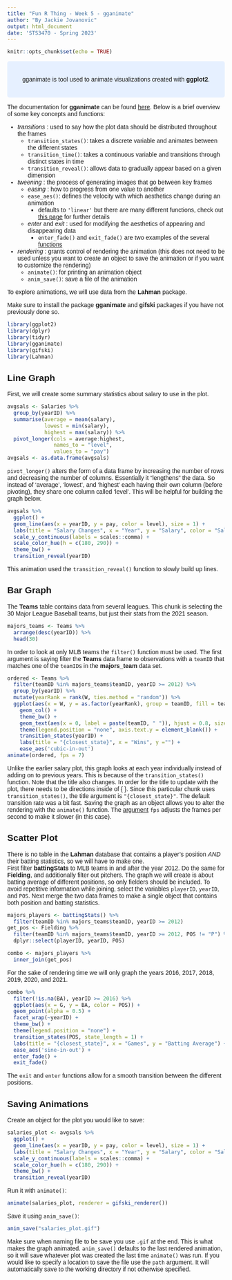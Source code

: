 ```yaml
---
title: "Fun R Thing - Week 5 - gganimate"
author: "By Jackie Jovanovic"
output: html_document
date: 'STS3470 - Spring 2023'
---
```


```r
knitr::opts_chunk$set(echo = TRUE)
```


<link rel="preconnect" href="https://fonts.googleapis.com">
<link rel="preconnect" href="https://fonts.gstatic.com" crossorigin>
<link href="https://fonts.googleapis.com/css2?family=Open+Sans:wght@300&family=Source+Sans+Pro&display=swap" rel="stylesheet">
<style>

body{
font-family: 'Source Sans Pro', sans-serif;
}

</style>


<center>
<style>
div.blue { background-color:#e6f0ff; border-radius: 5px; padding: 20px;}
</style>
<div class = "blue">

gganimate is tool used to animate visualizations created with **ggplot2**.  

</div>
</center>

The documentation for **gganimate** can be found [here](https://gganimate.com/index.html). Below is a brief overview of some key concepts and functions:

- *transitions* : used to say how the plot data should be distributed throughout the frames
  - `transition_states()`: takes a discrete variable and animates between the different states
  - `transition_time()`: takes a continuous variable and transitions through distinct states in time
  - `transition_reveal()`: allows data to gradually appear based on a given dimension
- *tweening* : the process of generating images that go between key frames
  - *easing* : how to progress from one value to another
  - `ease_aes()`: defines the velocity with which aesthetics change during an animation
    - defaults to `'linear'` but there are many different functions, check out [this page](https://gganimate.com/reference/ease_aes.html) for further details
  - *enter* and *exit* : used for modifying the aesthetics of appearing and disappearing data
    - `enter_fade()` and `exit_fade()` are two examples of the several [functions](https://gganimate.com/reference/enter_exit.html)
- *rendering* : grants control of rendering the animation (this does not need to be used unless you want to create an object to save the animation or if you want to customize the rendering)
  - `animate()`: for printing an animation object
  - `anim_save()`: save a file of the animation

To explore animations, we will use data from the **Lahman** package.

Make sure to install the package **gganimate** and **gifski** packages if you have not previously done so.

```r
library(ggplot2)
library(dplyr)
library(tidyr)
library(gganimate)
library(gifski)
library(Lahman)
```


## Line Graph

First, we will create some summary statistics about salary to use in the plot.

```r
avgsals <- Salaries %>% 
  group_by(yearID) %>% 
  summarise(average = mean(salary),
            lowest = min(salary),
            highest = max(salary)) %>% 
  pivot_longer(cols = average:highest,
               names_to = "level",
               values_to = "pay")
avgsals <- as.data.frame(avgsals)
```

`pivot_longer()` alters the form of a data frame by increasing the number of rows and decreasing the number of columns. Essentially it "lengthens" the data. So instead of 'average', 'lowest', and 'highest' each having their own column (before pivoting), they share one column called 'level'. This will be helpful for building the graph below.  

```r
avgsals %>% 
  ggplot() +
  geom_line(aes(x = yearID, y = pay, color = level), size = 1) +
  labs(title = "Salary Changes", x = "Year", y = "Salary", color = "Salary Level") +
  scale_y_continuous(labels = scales::comma) +
  scale_color_hue(h = c(180, 290)) +
  theme_bw() +
  transition_reveal(yearID)
```

This animation used the `transition_reveal()` function to slowly build up lines.


## Bar Graph

The **Teams** table contains data from several leagues. This chunk is selecting the 30 Major League Baseball teams, but just their stats from the 2021 season. 

```r
majors_teams <- Teams %>% 
  arrange(desc(yearID)) %>% 
  head(30)
```

In order to look at only MLB teams the `filter()` function must be used.
The first argument is saying filter the **Teams** data frame to observations with a `teamID` that matches one of the `teamID`s in the **majors_team** data set.

```r
ordered <- Teams %>%
  filter(teamID %in% majors_teams$teamID, yearID >= 2012) %>%
  group_by(yearID) %>%
  mutate(yearRank = rank(W, ties.method = "random")) %>%
  ggplot(aes(x = W, y = as.factor(yearRank), group = teamID, fill = teamID)) +
    geom_col() +
    theme_bw() +
    geom_text(aes(x = 0, label = paste(teamID, " ")), hjust = 0.8, size = 3) +
    theme(legend.position = "none", axis.text.y = element_blank()) +
    transition_states(yearID) +
    labs(title = "{closest_state}", x = "Wins", y ="") +
    ease_aes('cubic-in-out')
animate(ordered, fps = 7)
```

Unlike the earlier salary plot, this graph looks at each year individually instead of adding on to previous years. This is because of the `transition_states()` function. Note that the title also changes. In order for the title to update with the plot, there needs to be directions inside of { }. Since this particular chunk uses `transition_states()`, the title argument is `"{closest_state}"`. The default transition rate was a bit fast. Saving the graph as an object allows you to alter the rendering with the `animate()` function. The [argument](https://gganimate.com/reference/animate.html) `fps` adjusts the frames per second to make it slower (in this case).  


## Scatter Plot

There is no table in the **Lahman** database that contains a player's position *AND* their batting statistics, so we will have to make one.  
First filter **battingStats** to MLB teams in and after the year 2012. Do the same for **Fielding**, and additionally filter out pitchers. The graph we will create is about batting average of different positions, so only fielders should be included. To avoid repetitive information while joining, select the variables `playerID`, `yearID`, and `POS`. Next merge the two data frames to make a single object that contains both position and batting statistics. 

```r
majors_players <- battingStats() %>% 
  filter(teamID %in% majors_teams$teamID, yearID >= 2012)
get_pos <- Fielding %>% 
  filter(teamID %in% majors_teams$teamID, yearID >= 2012, POS != "P") %>% 
  dplyr::select(playerID, yearID, POS)

combo <- majors_players %>% 
  inner_join(get_pos)
```

For the sake of rendering time we will only graph the years 2016, 2017, 2018, 2019, 2020, and 2021.

```r
combo %>% 
  filter(!is.na(BA), yearID >= 2016) %>% 
  ggplot(aes(x = G, y = BA, color = POS)) +
  geom_point(alpha = 0.5) +
  facet_wrap(~yearID) +
  theme_bw() +
  theme(legend.position = "none") +
  transition_states(POS, state_length = 1) +
  labs(title = "{closest_state}", x = "Games", y = "Batting Average") +
  ease_aes('sine-in-out') + 
  enter_fade() + 
  exit_fade()
```

The `exit` and `enter` functions allow for a smooth transition between the different positions. 


## Saving Animations

Create an object for the plot you would like to save:
```r
salaries_plot <- avgsals %>% 
  ggplot() +
  geom_line(aes(x = yearID, y = pay, color = level), size = 1) +
  labs(title = "Salary Changes", x = "Year", y = "Salary", color = "Salary Level") +
  scale_y_continuous(labels = scales::comma) +
  scale_color_hue(h = c(180, 290)) +
  theme_bw() +
  transition_reveal(yearID)
```

Run it with `animate()`:
```r
animate(salaries_plot, renderer = gifski_renderer())
```

Save it using `anim_save()`:
```r
anim_save("salaries_plot.gif")
```

Make sure when naming file to be save you use `.gif` at the end. This is what makes the graph animated. `anim_save()` defaults to the last rendered animation, so it will save whatever plot was created the last time `animate()` was run. If you would like to specify a location to save the file use the `path` argument. It will automatically save to the working directory if not otherwise specified. 

